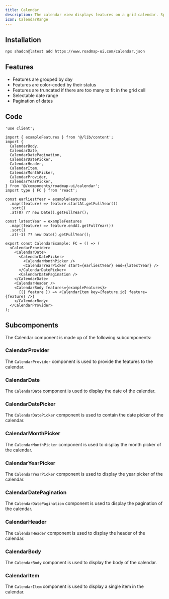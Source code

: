 ```yaml
---
title: Calendar
description: The calendar view displays features on a grid calendar. Specifically it shows the end date of each feature, and groups features by day.
icon: CalendarRange
---
```



<div className="not-prose w-full bg-white dark:bg-neutral-950 border rounded-xl overflow-hidden">
  <Calendar />
</div>

## Installation

```sh title="Terminal"
npx shadcn@latest add https://www.roadmap-ui.com/calendar.json
```

## Features

- Features are grouped by day
- Features are color-coded by their status
- Features are truncated if there are too many to fit in the grid cell
- Selectable date range
- Pagination of dates

## Code

```tsx title="calendar.tsx"
'use client';

import { exampleFeatures } from '@/lib/content';
import {
  CalendarBody,
  CalendarDate,
  CalendarDatePagination,
  CalendarDatePicker,
  CalendarHeader,
  CalendarItem,
  CalendarMonthPicker,
  CalendarProvider,
  CalendarYearPicker,
} from '@/components/roadmap-ui/calendar';
import type { FC } from 'react';

const earliestYear = exampleFeatures
  .map((feature) => feature.startAt.getFullYear())
  .sort()
  .at(0) ?? new Date().getFullYear();

const latestYear = exampleFeatures
  .map((feature) => feature.endAt.getFullYear())
  .sort()
  .at(-1) ?? new Date().getFullYear();

export const CalendarExample: FC = () => (
  <CalendarProvider>
    <CalendarDate>
      <CalendarDatePicker>
        <CalendarMonthPicker />
        <CalendarYearPicker start={earliestYear} end={latestYear} />
      </CalendarDatePicker>
      <CalendarDatePagination />
    </CalendarDate>
    <CalendarHeader />
    <CalendarBody features={exampleFeatures}>
      {({ feature }) => <CalendarItem key={feature.id} feature={feature} />}
    </CalendarBody>
  </CalendarProvider>
);
```

## Subcomponents

The Calendar component is made up of the following subcomponents:

### CalendarProvider

The `CalendarProvider` component is used to provide the features to the calendar.

<AutoTypeTable path="registry/roadmap-ui/calendar.tsx" name="CalendarProviderProps" />

### CalendarDate

The `CalendarDate` component is used to display the date of the calendar.

<AutoTypeTable path="registry/roadmap-ui/calendar.tsx" name="CalendarDateProps" />

### CalendarDatePicker

The `CalendarDatePicker` component is used to contain the date picker of the calendar.

<AutoTypeTable path="registry/roadmap-ui/calendar.tsx" name="CalendarDatePickerProps" />

### CalendarMonthPicker

The `CalendarMonthPicker` component is used to display the month picker of the calendar.

<AutoTypeTable path="registry/roadmap-ui/calendar.tsx" name="CalendarMonthPickerProps" />

### CalendarYearPicker

The `CalendarYearPicker` component is used to display the year picker of the calendar.

<AutoTypeTable path="registry/roadmap-ui/calendar.tsx" name="CalendarYearPickerProps" />

### CalendarDatePagination

The `CalendarDatePagination` component is used to display the pagination of the calendar.

<AutoTypeTable path="registry/roadmap-ui/calendar.tsx" name="CalendarDatePaginationProps" />

### CalendarHeader

The `CalendarHeader` component is used to display the header of the calendar.

<AutoTypeTable path="registry/roadmap-ui/calendar.tsx" name="CalendarHeaderProps" />

### CalendarBody

The `CalendarBody` component is used to display the body of the calendar.

<AutoTypeTable path="registry/roadmap-ui/calendar.tsx" name="CalendarBodyProps" />

### CalendarItem

The `CalendarItem` component is used to display a single item in the calendar.

<AutoTypeTable path="registry/roadmap-ui/calendar.tsx" name="CalendarItemProps" />
